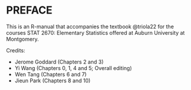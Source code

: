 # PREFACE {.unnumbered}

This is an R-manual that accompanies the textbook @triola22 for the courses STAT 2670: Elementary Statistics offered at Auburn University at Montgomery.

Credits:

-   Jerome Goddard (Chapters 2 and 3)
-   Yi Wang (Chapters 0, 1, 4 and 5; Overall editing)
-   Wen Tang (Chapters 6 and 7)
-   Jieun Park (Chapters 8 and 10)
